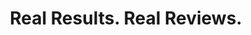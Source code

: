 ---
title: "Real Results. Real Reviews."
info:
  rating: 4.9
  reviews: 40
  text: "Helping world-class brands grow through smart marketing."

testimonial_list: 
  - icon: "/assets/imgs/icon/quote-6.png"
    text: "As a one-person team running my store, <span>Ecom Lifters gave me clarity and results fast.</span>From creatives to ad setup, they helped me scale to <span>$80K/month in just 90 days</span> Honestly, it felt like having a full marketing department on demand."
    author: 
      name: "Jake Thompson"
      post: "Founder, Solo eCom Brand"
      publisher:
        logo:
          light: ""
          dark: ""
  - icon: "/assets/imgs/icon/quote-6.png"
    text: "We've worked with global agencies before, but Ecom Lifters stood out for their <span>sharp insights and fast execution.</span> Their ability to <span>balance brand with performance</span> helped us improve retention and ROAS in just a few weeks."
    author: 
      name: "Rachel Simmons"
      post: "VP Marketing"
      publisher:
        logo:
          light: ""
          dark: ""
  - icon: "/assets/imgs/icon/quote-6.png"
    text: "They didn't just execute campaigns — they took ownership of outcomes. We saw a <span>40% increase in conversion rate,</span> better tracking, and a brand presence that finally matched our product."
    author: 
      name: "Michael Greene"
      post: "Director of eCommerce"
      publisher:
        logo:
          light: ""
          dark: ""
  - icon: "/assets/imgs/icon/quote-6.png"
    text: "The Ecom Lifters team knows how to <span>scale brands without guesswork.</span> From funnel builds to paid ad strategy, they brought in <span>clean results and clear reporting</span> — exactly what a fast-scaling brand needs."
    author: 
      name: "Emily Hart"
      post: "Chief Growth Officer"
      publisher:
        logo:
          light: ""
          dark: ""
---